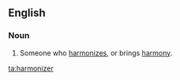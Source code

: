 ==English==
===Noun===
{{en-noun}}
# Someone who [[harmonize]]s, or brings [[harmony]].

[[ta:harmonizer]]